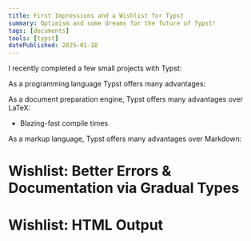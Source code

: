 ```yaml
---
title: First Impressions and a Wishlist for Typst
summary: Optimism and some dreams for the future of Typst!
tags: [documents]
tools: [typst]
datePublished: 2025-01-18
---
```


I recently completed a few small projects with Typst:

<PostPreview postSlug="blog/games/dnd-character-sheet-typst/dnd-character-sheet-typst" />

<PostPreview postSlug="blog/games/dnd-character-tokens/dnd-character-tokens" />

<PostPreview postSlug="blog/games/dnd-condition-cards/dnd-condition-cards" />

As a programming language Typst offers many advantages:

As a document preparation engine, Typst offers many advantages over LaTeX:

* Blazing-fast compile times

As a markup language, Typst offers many advantages over Markdown:

# Wishlist:  Better Errors & Documentation via Gradual Types



# Wishlist:  HTML Output

